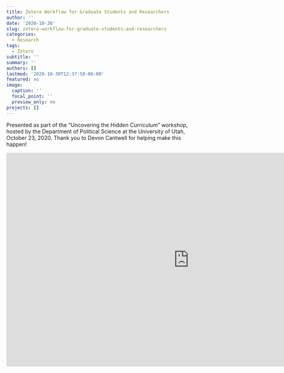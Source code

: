 ```yaml
---
title: Zotero Workflow for Graduate Students and Researchers
author: ''
date: '2020-10-30'
slug: zotero-workflow-for-graduate-students-and-researchers
categories:
  - Research
tags:
  - Zotero
subtitle: ''
summary: ''
authors: []
lastmod: '2020-10-30T12:37:50-06:00'
featured: no
image:
  caption: ''
  focal_point: ''
  preview_only: no
projects: []
---
```


Presented as part of the "Uncovering the Hidden Curriculum" workshop, hosted by the Department of Political Science at the University of Utah, October 23, 2020. Thank you to Devon Cantwell for helping make this happen!

<iframe src="https://onedrive.live.com/embed?cid=88E07230498FF330&amp;resid=88E07230498FF330%21215332&amp;authkey=AH1XwiA-7rd2reo&amp;em=2&amp;wdAr=1.7777777777777777" width="962px" height="565px" frameborder="0">This is an embedded <a target="_blank" href="https://office.com">Microsoft Office</a> presentation, powered by <a target="_blank" href="https://office.com/webapps">Office</a>.</iframe>
